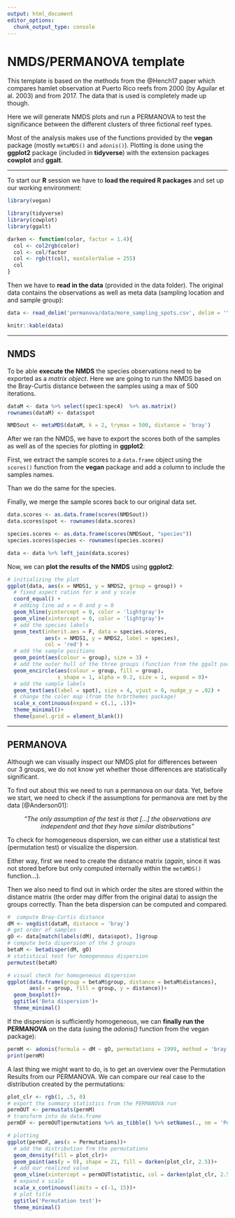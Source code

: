 ```yaml
---
output: html_document
editor_options:
  chunk_output_type: console
---
```


# NMDS/PERMANOVA template

This template is based on the methods from the @Hench17 paper which compares hamlet observation at Puerto Rico reefs from 2000 (by Aguilar et al. 2003) and from 2017. The data that is used is completely made up though.

Here we will generate NMDS plots and run a PERMANOVA to test the significance between the different clusters of three fictional reef types.

Most of the analysis makes use of the functions provided by the **vegan** package (mostly `metaMDS()` and `adonis()`). Plotting is done using the **ggplot2** package (included in **tidyverse**) with the extension packages **cowplot** and **ggalt**.

------

To start our **R** session we have to  **load the required R packages** and set up our working environment: 
```r
library(vegan)

library(tidyverse)
library(cowplot)
library(ggalt)

darken <- function(color, factor = 1.4){
  col <- col2rgb(color)
  col <- col/factor
  col <- rgb(t(col), maxColorValue = 255)
  col
}

```

Then we have to **read in the data** (provided in the data folder).
The original data contains the observations as well as meta data (sampling location and and sample group):
```r
data <- read_delim('permanova/data/more_sampling_spots.csv', delim = '\t') %>% select(-Latittude, -Longitude)
```

```r
knitr::kable(data)
```

------

## NMDS

To be able **execute the NMDS** the species observations need to be exported as a *matrix object*. Here we are going to run the NMDS based on the Bray-Curtis distance between the samples using a max of 500 iterations.

```r
dataM <- data %>% select(spec1:spec4)  %>% as.matrix()
rownames(dataM) <- data$spot

NMDSout <- metaMDS(dataM, k = 2, trymax = 500, distance = 'bray')
```

After we ran the NMDS, we have to export the scores both of the samples as well as of the species for plotting in **ggplot2**:

First, we extract the sample scores to a `data.frame` object using the `scores()` function from the **vegan** package and add a column to include the samples names.

Than we do the same for the species.

Finally, we merge the sample scores back to our original data set. 

```r
data.scores <- as.data.frame(scores(NMDSout))
data.scores$spot <- rownames(data.scores)

species.scores <- as.data.frame(scores(NMDSout, "species"))
species.scores$species <- rownames(species.scores)

data <- data %>% left_join(data.scores)
```

Now, we can **plot the results of the NMDS** using **ggplot2**:

```r
# initializing the plot
ggplot(data, aes(x = NMDS1, y = NMDS2, group = group)) + 
  # fixed aspect ration for x and y scale
  coord_equal() +
  # adding line ad x = 0 and y = 0
  geom_hline(yintercept = 0, color = 'lightgray')+
  geom_vline(xintercept = 0, color = 'lightgray')+
  # add the species labels
  geom_text(inherit.aes = F, data = species.scores, 
            aes(x = NMDS1, y = NMDS2, label = species), 
            col = 'red') +
  # add the sample positions
  geom_point(aes(colour = group), size = 3) +
  # add the outer hull of the three groups (function from the ggalt package)
  geom_encircle(aes(colour = group, fill = group), 
                s_shape = 1, alpha = 0.2, size = 1, expand = 0)+
  # add the sample labels
  geom_text(aes(label = spot), size = 4, vjust = 0, nudge_y = .02) +
  # change the coler map (from the hrbrthemes package)
  scale_x_continuous(expand = c(.1, .1))+
  theme_minimal()+
  theme(panel.grid = element_blank())
```

------

## PERMANOVA

Although we can visually inspect our NMDS plot for differences between our 3 groups, we do not know yet whether those differences are statistically significant.

To find out about this we need to run a permanova on our data.
Yet, before we start, we need to check if the assumptions for permanova are met by the data [@Anderson01]:

<center> *"The only assumption of the test is that [...] the observations are independent and that they have similar distributions"*</center>

To check for homogeneous dispersion, we can either use a statistical test (permutation test) or visualize the dispersion.

Either way, first we need to create the distance matrix (*again*, since it was not stored before but only computed internally within the `metaMDS()` function...).

Then we also need to find out in which order the sites are stored within the distance matrix (the order may differ from the original data) to assign the groups correctly. Than the beta dispersion can be computed and compared.

```r
#  compute Bray-Curtis distance
dM <- vegdist(dataM, distance = 'bray')
# get order of samples
gO <- data[match(labels(dM), data$spot), ]$group
# compute beta dispersion of the 3 groups
betaM <- betadisper(dM, gO)
# statistical test for homogeneous dispersion
permutest(betaM)

# visual check for homogeneous dispersion
ggplot(data.frame(group = betaM$group, distance = betaM$distances), 
       aes(x = group, fill = group, y = distance))+
  geom_boxplot()+
  ggtitle('Beta dispersion')+
  theme_minimal()
```

If the dispersion is sufficiently homogeneous, we can **finally run the PERMANOVA** on the data (using the *adonis()* function from the vegan package):

```r
permM <- adonis(formula = dM ~ gO, permutations = 1999, method = 'bray')
print(permM)
```

A last thing we might want to do, is to get an overview over the Permutation Results from our PERMANOVA. We can compare our real case to the distribution created by the permutations:

```r
plot_clr <- rgb(1, .5, 0)
# export the summary statistics from the PERMANOVA run
permOUT <- permustats(permM)
# transform into da data.frame
permDF <- permOUT$permutations %>% as_tibble() %>% setNames(., nm = 'Permutations')

# plotting
ggplot(permDF, aes(x = Permutations))+
  # add the distribution frm the permutations
  geom_density(fill = plot_clr)+
  geom_point(aes(y = 0), shape = 21, fill = darken(plot_clr, 2.5))+
  # add our realized value
  geom_vline(xintercept = permOUT$statistic, col = darken(plot_clr, 2.5))+
  # expand x scale 
  scale_x_continuous(limits = c(-1, 15))+
  # plot title
  ggtitle('Permutation test')+
  theme_minimal()
```